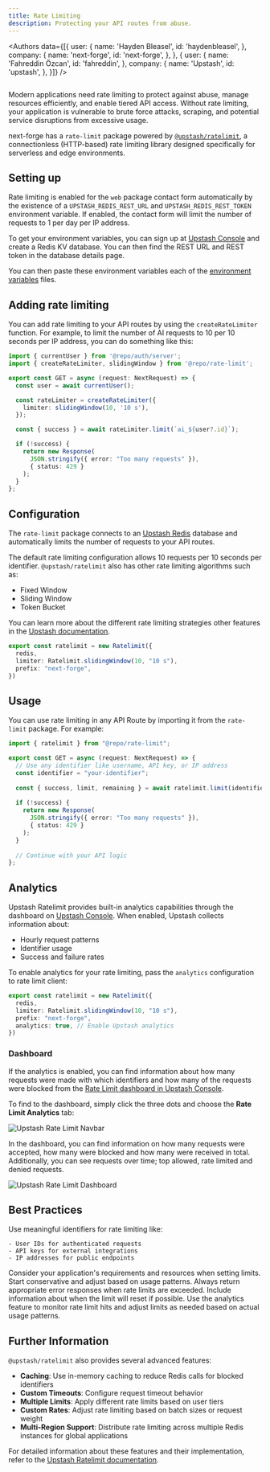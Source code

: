 ```yaml
---
title: Rate Limiting
description: Protecting your API routes from abuse.
---
```



<Authors data={[{
  user: {
    name: 'Hayden Bleasel',
    id: 'haydenbleasel',
  },
  company: {
    name: 'next-forge',
    id: 'next-forge',
  },
}, {
  user: {
    name: 'Fahreddin Özcan',
    id: 'fahreddin',
  },
  company: {
    name: 'Upstash',
    id: 'upstash',
  },
}]} />

<Frame>
  <img src="/images/rate-limit.png" alt="" />
</Frame>

Modern applications need rate limiting to protect against abuse, manage resources efficiently, and enable tiered API access. Without rate limiting, your application is vulnerable to brute force attacks, scraping, and potential service disruptions from excessive usage.

next-forge has a `rate-limit` package powered by [`@upstash/ratelimit`](https://github.com/upstash/ratelimit-js), a connectionless (HTTP-based) rate limiting library designed specifically for serverless and edge environments.

## Setting up

Rate limiting is enabled for the `web` package contact form automatically by the existence of a `UPSTASH_REDIS_REST_URL` and `UPSTASH_REDIS_REST_TOKEN` environment variable. If enabled, the contact form will limit the number of requests to 1 per day per IP address.

To get your environment variables, you can sign up at [Upstash Console](https://console.upstash.com) and create a Redis KV database. You can then find the REST URL and REST token in the database details page. 

You can then paste these environment variables each of the [environment variables](/env) files.

## Adding rate limiting

You can add rate limiting to your API routes by using the `createRateLimiter` function. For example, to limit the number of AI requests to 10 per 10 seconds per IP address, you can do something like this:

```ts apps/app/api/chat/route.ts
import { currentUser } from '@repo/auth/server';
import { createRateLimiter, slidingWindow } from '@repo/rate-limit';

export const GET = async (request: NextRequest) => {
  const user = await currentUser();

  const rateLimiter = createRateLimiter({
    limiter: slidingWindow(10, '10 s'),
  });

  const { success } = await rateLimiter.limit(`ai_${user?.id}`);

  if (!success) {
    return new Response(
      JSON.stringify({ error: "Too many requests" }), 
      { status: 429 }
    );
  }
};
```

## Configuration

The `rate-limit` package connects to an [Upstash Redis](https://upstash.com/docs/redis/overall/getstarted) database and automatically limits the number of requests to your API routes.

The default rate limiting configuration allows 10 requests per 10 seconds per identifier. `@upstash/ratelimit` also has other rate limiting algorithms such as:

- Fixed Window
- Sliding Window
- Token Bucket

You can learn more about the different rate limiting strategies other features in the [Upstash documentation](https://upstash.com/docs/redis/sdks/ratelimit-ts/algorithms).

```ts packages/rate-limit/index.ts
export const ratelimit = new Ratelimit({
  redis,
  limiter: Ratelimit.slidingWindow(10, "10 s"),
  prefix: "next-forge",
})
```

## Usage

You can use rate limiting in any API Route by importing it from the `rate-limit` package. For example:

```typescript apps/api/app/ratelimit/upstash/route.ts {7}
import { ratelimit } from "@repo/rate-limit";

export const GET = async (request: NextRequest) => {
  // Use any identifier like username, API key, or IP address
  const identifier = "your-identifier";
  
  const { success, limit, remaining } = await ratelimit.limit(identifier);
  
  if (!success) {
    return new Response(
      JSON.stringify({ error: "Too many requests" }), 
      { status: 429 }
    );
  }
  
  // Continue with your API logic
};
```

## Analytics

Upstash Ratelimit provides built-in analytics capabilities through the dashboard on [Upstash Console](https://console.upstash.com).  When enabled, Upstash collects information about:

- Hourly request patterns
- Identifier usage
- Success and failure rates

To enable analytics for your rate limiting, pass the `analytics` configuration to rate limit client:

```typescript packages/security/index.ts
export const ratelimit = new Ratelimit({
  redis,
  limiter: Ratelimit.slidingWindow(10, "10 s"),
  prefix: "next-forge",
  analytics: true, // Enable Upstash analytics
})
```

### Dashboard

If the analytics is enabled, you can find information about how many requests were made with which identifiers and how many of the requests were blocked from the [Rate Limit dashboard in Upstash Console](https://console.upstash.com/ratelimit).

To find to the dashboard, simply click the three dots and choose the **Rate Limit Analytics** tab:

<Frame>
  <img src="/images/upstash-ratelimit-navbar.png" alt="Upstash Rate Limit Navbar" />
</Frame>

In the dashboard, you can find information on how many requests were accepted, how many were blocked and how many were received in total. Additionally, you can see requests over time; top allowed, rate limited and denied requests.

<Frame>
  <img src="/images/upstash-ratelimit-dashboard.png" alt="Upstash Rate Limit Dashboard" />
</Frame>

## Best Practices

<Steps>
  <Step title="Choose Appropriate Identifiers">
    Use meaningful identifiers for rate limiting like:

    - User IDs for authenticated requests
    - API keys for external integrations  
    - IP addresses for public endpoints
  </Step>

  <Step title="Configure Rate Limits">
    Consider your application's requirements and resources when setting limits. Start conservative and adjust based on usage patterns.
  </Step>

  <Step title="Implement Error Handling">
    Always return appropriate error responses when rate limits are exceeded. Include information about when the limit will reset if possible.
  </Step>

  <Step title="Monitor and Adjust">
    Use the analytics feature to monitor rate limit hits and adjust limits as needed based on actual usage patterns.
  </Step>
</Steps>

## Further Information

`@upstash/ratelimit` also provides several advanced features:

- **Caching**: Use in-memory caching to reduce Redis calls for blocked identifiers
- **Custom Timeouts**: Configure request timeout behavior
- **Multiple Limits**: Apply different rate limits based on user tiers
- **Custom Rates**: Adjust rate limiting based on batch sizes or request weight
- **Multi-Region Support**: Distribute rate limiting across multiple Redis instances for global applications

For detailed information about these features and their implementation, refer to the [Upstash Ratelimit documentation](https://upstash.com/docs/redis/sdks/ratelimit-ts/overview).


